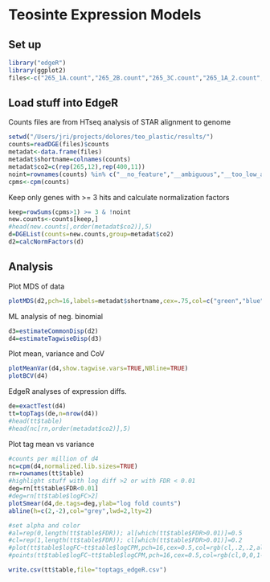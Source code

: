 Teosinte Expression Models
========================================================

## Set up
```r
library("edgeR")
library(ggplot2)
files<-c("265_1A.count","265_2B.count","265_3C.count","265_1A_2.count","265_2B_2.count","265_4A.count","265_1B.count","265_3A.count","265_4B.count","265_2A.count","265_3B.count","265_4C.count","400_1A.count","400_2B.count","400_3C.count","400_1A_2.count","400_2B_2.count","400_4A.count","400_1B.count","400_3A.count","400_4C.count","400_2A.count","400_3B.count")
```

## Load stuff into EdgeR
Counts files are from HTseq analysis of STAR alignment to genome
```r
setwd("/Users/jri/projects/dolores/teo_plastic/results/")
counts=readDGE(files)$counts
metadat<-data.frame(files)
metadat$shortname=colnames(counts)
metadat$co2=c(rep(265,12),rep(400,11))
noint=rownames(counts) %in% c("__no_feature","__ambiguous","__too_low_aQual","__not_aligned","__alignment_not_unique")
cpms<-cpm(counts)
```

Keep only genes with >= 3 hits and calculate normalization factors
```r
keep=rowSums(cpms>1) >= 3 & !noint
new.counts<-counts[keep,]
#head(new.counts[,order(metadat$co2)],5)
d=DGEList(counts=new.counts,group=metadat$co2)
d2=calcNormFactors(d)
```

## Analysis
Plot MDS of data
```r
plotMDS(d2,pch=16,labels=metadat$shortname,cex=.75,col=c("green","blue")[factor(metadat$co2)])
```

ML analysis of neg. binomial
```r
d3=estimateCommonDisp(d2)
d4=estimateTagwiseDisp(d3)
```

Plot mean, variance and CoV
```r
plotMeanVar(d4,show.tagwise.vars=TRUE,NBline=TRUE)
plotBCV(d4)
```

EdgeR analyses of expression diffs.
```r
de=exactTest(d4)
tt=topTags(de,n=nrow(d4))            
#head(tt$table)
#head(nc[rn,order(metadat$co2)],5)
```

Plot tag mean vs variance
```r
#counts per million of d4
nc=cpm(d4,normalized.lib.sizes=TRUE)
rn=rownames(tt$table)
#highlight stuff with log diff >2 or with FDR < 0.01
deg=rn[tt$table$FDR<0.01]
#deg=rn[tt$table$logFC>2]
plotSmear(d4,de.tags=deg,ylab="log fold counts")
abline(h=c(2,-2),col="grey",lwd=2,lty=2)

#set alpha and color
#al=rep(0,length(tt$table$FDR)); al[which(tt$table$FDR>0.01)]=0.5
#cl=rep(1,length(tt$table$FDR)); cl[which(tt$table$FDR>0.01)]=0.2
#plot(tt$table$logFC~tt$table$logCPM,pch=16,cex=0.5,col=rgb(cl,.2,.2,al),ylab="log2 difference in expression 400-265",xlab="average log counts per million");
#points(tt$table$logFC~tt$table$logCPM,pch=16,cex=0.5,col=rgb(cl,0,0,1-al))
```

```r
write.csv(tt$table,file="toptags_edgeR.csv")
```
